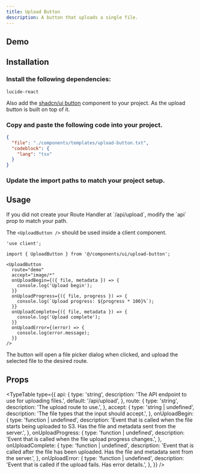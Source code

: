 ```yaml
---
title: Upload Button
description: A button that uploads a single file.
---
```



## Demo

<Showcase>
  <UploadButtonDemo />
</Showcase>

## Installation

<Steps>

<Step>

### Install the following dependencies:

```package-install
lucide-react
```

Also add the [shadcn/ui button](https://ui.shadcn.com/docs/components/button) component to your project. As the upload button is built on top of it.

</Step>

<Step>

### Copy and paste the following code into your project.

```json doc-gen:file
{
  "file": "./components/templates/upload-button.txt",
  "codeblock": {
    "lang": "tsx"
  }
}
```

</Step>

<Step>

### Update the import paths to match your project setup.

</Step>

</Steps>

## Usage

<Callout>
  If you did not create your Route Handler at `/api/upload`, modify the `api`
  prop to match your path.
</Callout>

The `<UploadButton />` should be used inside a client component.

```tsx
'use client';

import { UploadButton } from '@/components/ui/upload-button';
```

```tsx
<UploadButton
  route="demo"
  accept="image/*"
  onUploadBegin={({ file, metadata }) => {
    console.log('Upload begin');
  }}
  onUploadProgress={({ file, progress }) => {
    console.log(`Upload progress: ${progress * 100}%`);
  }}
  onUploadComplete={({ file, metadata }) => {
    console.log('Upload complete');
  }}
  onUploadError={(error) => {
    console.log(error.message);
  }}
/>
```

The button will open a file picker dialog when clicked, and upload the selected file to the desired route.

## Props

<TypeTable
  type={{
    api: {
      type: 'string',
      description: 'The API endpoint to use for uploading files.',
      default: '/api/upload',
    },
    route: {
      type: 'string',
      description: 'The upload route to use.',
    },
    accept: {
      type: 'string | undefined',
      description: 'The file types that the input should accept.',
    },
    onUploadBegin: {
      type: 'function | undefined',
      description:
        'Event that is called when the file starts being uploaded to S3. Has the file and metadata sent from the server.',
    },
    onUploadProgress: {
      type: 'function | undefined',
      description:
        'Event that is called when the file upload progress changes.',
    },
    onUploadComplete: {
      type: 'function | undefined',
      description:
        'Event that is called after the file has been uploaded. Has the file and metadata sent from the server.',
    },
    onUploadError: {
      type: 'function | undefined',
      description:
        'Event that is called if the upload fails. Has error details.',
    },
  }}
/>

